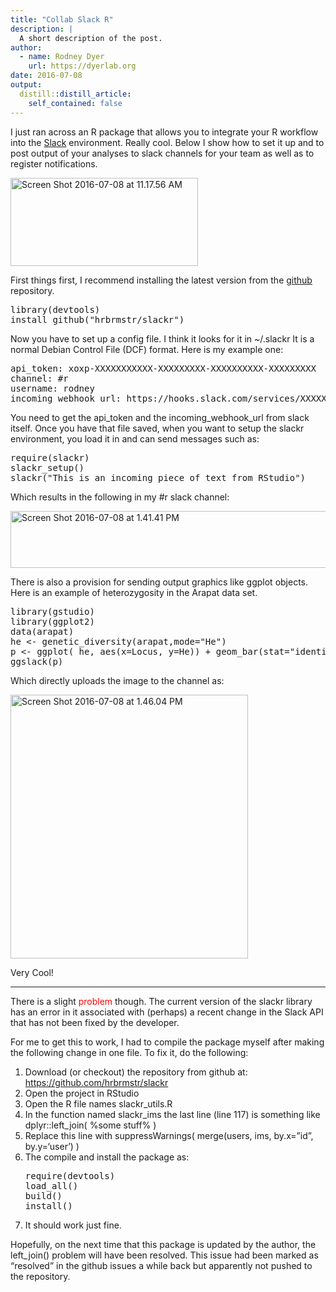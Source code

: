 ```yaml
---
title: "Collab Slack R"
description: |
  A short description of the post.
author:
  - name: Rodney Dyer
    url: https://dyerlab.org
date: 2016-07-08
output:
  distill::distill_article:
    self_contained: false
---
```





I just ran across an R package that allows you to integrate your R workflow into the [Slack](http://www.slack.com) environment.  Really cool.  Below I show how to set it up and to post output of your analyses to slack channels for your team as well as to register notifications.

<!--more-->

[<img class="aligncenter size-medium wp-image-1022" src="wp-content/uploads/2016/07/Screen-Shot-2016-07-08-at-11.17.56-AM-300x141.png" alt="Screen Shot 2016-07-08 at 11.17.56 AM" width="300" height="141" srcset="wp-content/uploads/2016/07/Screen-Shot-2016-07-08-at-11.17.56-AM-300x141.png 300w, wp-content/uploads/2016/07/Screen-Shot-2016-07-08-at-11.17.56-AM-768x362.png 768w, wp-content/uploads/2016/07/Screen-Shot-2016-07-08-at-11.17.56-AM.png 968w" sizes="(max-width: 300px) 100vw, 300px" />](wp-content/uploads/2016/07/Screen-Shot-2016-07-08-at-11.17.56-AM.png)

First things first, I recommend installing the latest version from the [github](https://github.com/hrbrmstr/slackr) repository.

<pre class="lang:r decode:true">library(devtools)
install_github("hrbrmstr/slackr")
</pre>

Now you have to set up a config file.  I think it looks for it in <span class="lang:r decode:true crayon-inline ">~/.slackr</span>  It is a normal Debian Control File (DCF) format.  Here is my example one:

<pre class="lang:sh decode:true">api_token: xoxp-XXXXXXXXXXX-XXXXXXXXX-XXXXXXXXXX-XXXXXXXXX
channel: #r
username: rodney
incoming_webhook_url: https://hooks.slack.com/services/XXXXXXXX/XXXXXXXX/XXXXXXXX</pre>

You need to get the <span class="lang:r decode:true crayon-inline ">api_token</span>  and the <span class="lang:r decode:true crayon-inline ">incoming_webhook_url</span>  from slack itself.    Once you have that file saved, when you want to setup the slackr environment, you load it in and can send messages such as:

<pre class="lang:r decode:true">require(slackr)
slackr_setup()
slackr("This is an incoming piece of text from RStudio")</pre>

Which results in the following in my #r slack channel:

[<img class="aligncenter wp-image-1028 size-full" src="wp-content/uploads/2016/07/Screen-Shot-2016-07-08-at-1.41.41-PM.png" alt="Screen Shot 2016-07-08 at 1.41.41 PM" width="727" height="91" srcset="wp-content/uploads/2016/07/Screen-Shot-2016-07-08-at-1.41.41-PM.png 727w, wp-content/uploads/2016/07/Screen-Shot-2016-07-08-at-1.41.41-PM-300x38.png 300w" sizes="(max-width: 727px) 100vw, 727px" />](wp-content/uploads/2016/07/Screen-Shot-2016-07-08-at-1.41.41-PM.png)

There is also a provision for sending output graphics like ggplot objects.  Here is an example of heterozygosity in the Arapat data set.

<pre class="lang:r decode:true ">library(gstudio)
library(ggplot2)
data(arapat)
he <- genetic_diversity(arapat,mode="He")
p <- ggplot( he, aes(x=Locus, y=He)) + geom_bar(stat="identity") + theme_bw()
ggslack(p)
</pre>

Which directly uploads the image to the channel as:

[<img class="aligncenter wp-image-1029 size-full" src="wp-content/uploads/2016/07/Screen-Shot-2016-07-08-at-1.46.04-PM.png" alt="Screen Shot 2016-07-08 at 1.46.04 PM" width="380" height="422" srcset="wp-content/uploads/2016/07/Screen-Shot-2016-07-08-at-1.46.04-PM.png 380w, wp-content/uploads/2016/07/Screen-Shot-2016-07-08-at-1.46.04-PM-270x300.png 270w" sizes="(max-width: 380px) 100vw, 380px" />](wp-content/uploads/2016/07/Screen-Shot-2016-07-08-at-1.46.04-PM.png)

Very Cool!

* * *

There is a slight <span style="color: #ff0000">problem</span> though.  The current version of the slackr library has an error in it associated with (perhaps) a recent change in the Slack API that has not been fixed by the developer.

For me to get this to work, I had to compile the package myself after making the following change in one file.  To fix it, do the following:

  1. Download (or checkout) the repository from github at: <https://github.com/hrbrmstr/slackr>
  2. Open the project in RStudio
  3. Open the R file names <span class="lang:r decode:true crayon-inline ">slackr_utils.R</span>
  4. In the function named <span class="lang:r decode:true crayon-inline ">slackr_ims</span>  the last line (line 117) is something like <span class="lang:r decode:true crayon-inline">dplyr::left_join( %some stuff% )</span>
  5. Replace this line with <span class="lang:r decode:true crayon-inline ">suppressWarnings( merge(users, ims, by.x=&#8221;id&#8221;, by.y='user') )</span>
  6. The compile and install the package as: <pre class="lang:r decode:true ">require(devtools)
load_all()
build()
install()
</pre>

  7. It should work just fine.

Hopefully, on the next time that this package is updated by the author, the <span class="lang:r decode:true crayon-inline ">left_join()</span>  problem will have been resolved.  This issue had been marked as &#8220;resolved&#8221; in the github issues a while back but apparently not pushed to the repository.
 
 
 
